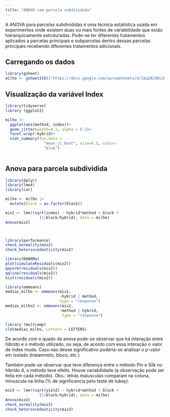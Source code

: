 ```yaml
---
title: "ANOVA com parcela subdividida"
---
```


A ANOVA para parcelas subdivididas é uma técnica estatística usada em experimentos onde existem duas ou mais fontes de variabilidade que estão hierarquicamente estruturadas. Pode-se ter diferentes tratamentos aplicados a parcelas principais e subparcelas dentro dessas parcelas principais recebendo diferentes tratamentos adicionais.

## Carregando os dados

```r
library(gsheet)
milho <- gsheet2tbl("https://docs.google.com/spreadsheets/d/1bq2N19DcZdtax2fQW9OHSGMR0X2__Z9T/edit#gid=1345524759")
```

## Visualização da variável Index

```r
library(tidyverse)
library (ggplot2)

milho |>
  ggplot(aes(method, index))+
  geom_jitter(width=0.1, alpha = 0.2)+
  facet_wrap(~hybrid)+
  stat_summary(fun.data = 
                 "mean_cl_boot", size=0.5, color=
                 "blue")
  

```

## Anova para parcela subdividida

```r
library(dplyr)
library(lme4)
library(car)

milho <- milho |>
  mutate(block = as.factor(block))

mix2 <- lmer(sqrt(index) ~ hybrid*method + block +
               (1|block/hybrid), data = milho)
Anova(mix2)



library(performance)
check_normality(mix2)
check_heteroscedasticity(mix2)

library(DHARMa)
plot(simulateResiduals(mix2))
qqnorm(residuals(mix2))
qqline(residuals(mix2))
hist(residuals(mix2))

library(emmeans)
medias_milho <- emmeans(mix2,
                        ~hybrid | method,
                        type = "response")
medias_milho2 <- emmeans(mix2,
                        ~method | hybrid,
                         type = "response")

library (multcomp)
cld(medias_milho, Letters = LETTERS)


```


De acordo com o quado da anova pode-se observar que há interação entre hibrido e o método utilizado, ou seja, de acordo com essa interação o valor de index muda. Caso nao desse significativo poderia-se analisar o p-valor em isolado (tratamneto, bloco, etc.)

Também pode-se observar que teve diferença entre o método Pin e Silk no hibrido 4, o método teve efeito. Houve variabilidade (a observação pode ser feita em cada método). Obs.: letras maiusculas comparam na coluna, minuscula na linha (% de significancia pelo teste de tukey).

```r
mix3 <- lmer(sqrt(yield) ~ hybrid*method + block +
               (1|block/hybrid), data = milho)
Anova(mix3)
check_normality(mix3)
check_heteroscedasticity(mix3)
```
